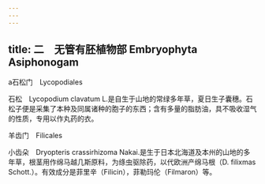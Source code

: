 ```yaml
---
---
---
```

title: 二　无管有胚植物部 Embryophyta Asiphonogam
---



a石松门　Lycopodiales

石松　Lycopodium clavatum L.是自生于山地的常绿多年草，夏日生子囊穗。石松子便是采集了本种及同属诸种的胞子的东西；含有多量的脂肪油，具不吸收湿气的性质，专用以作丸药的衣。

羊齿门　Filicales

小齿朵　Dryopteris crassirhizoma Nakai.是生于日本北海道及本州的山地的多年草，根茎用作绵马越几斯原料，为绦虫驱除药，以代欧洲产绵马根（D. filixmas Schott.）。有效成分是菲里辛（Filicin），菲勒玛伦（Filmaron）等。